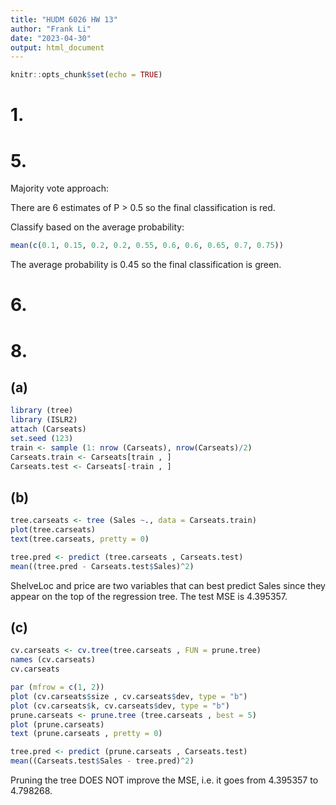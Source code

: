 ---
title: "HUDM 6026 HW 13"
author: "Frank Li"
date: "2023-04-30"
output: html_document
---

```{r setup, include=FALSE}
knitr::opts_chunk$set(echo = TRUE)
```

# 1. 



# 5. 
Majority vote approach:

There are 6 estimates of P > 0.5 so the final classification is red. 

Classify based on the average probability: 

```{r}
mean(c(0.1, 0.15, 0.2, 0.2, 0.55, 0.6, 0.6, 0.65, 0.7, 0.75))
```

The average probability is 0.45 so the final classification is green. 

# 6. 


# 8.
## (a)
```{r}
library (tree)
library (ISLR2)
attach (Carseats)
set.seed (123)
train <- sample (1: nrow (Carseats), nrow(Carseats)/2)
Carseats.train <- Carseats[train , ]
Carseats.test <- Carseats[-train , ]
```


## (b)
```{r}
tree.carseats <- tree (Sales ~., data = Carseats.train)
plot(tree.carseats)
text(tree.carseats, pretty = 0)
```

```{r}
tree.pred <- predict (tree.carseats , Carseats.test)
mean((tree.pred - Carseats.test$Sales)^2)
```

ShelveLoc and price are two variables that can best predict Sales since they 
appear on the top of the regression tree. The test MSE is 4.395357.

## (c)
```{r}
cv.carseats <- cv.tree(tree.carseats , FUN = prune.tree)
names (cv.carseats)
cv.carseats
```

```{r}
par (mfrow = c(1, 2))
plot (cv.carseats$size , cv.carseats$dev, type = "b")
plot (cv.carseats$k, cv.carseats$dev, type = "b")
prune.carseats <- prune.tree (tree.carseats , best = 5)
plot (prune.carseats)
text (prune.carseats , pretty = 0)
```


```{r}
tree.pred <- predict (prune.carseats , Carseats.test)
mean((Carseats.test$Sales - tree.pred)^2)
```

Pruning the tree DOES NOT improve the MSE, i.e. it goes from 4.395357 to 4.798268. 














